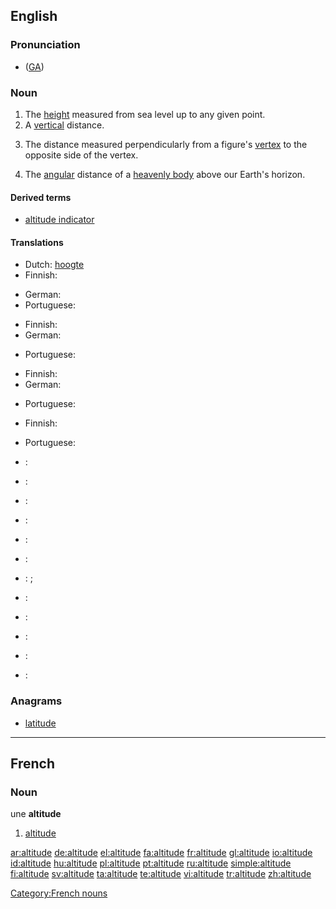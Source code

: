 ==English==
{{wikipedia}}
===Pronunciation===
*{{IPA|/ˈæltəˌtud/}} ([[w:General American|GA]])

===Noun===
{{en-noun}}

# The [[height]] measured from sea level up to any given point.
# A [[vertical]] distance.
# {{geometry}} The distance measured perpendicularly from a figure's [[vertex]] to the opposite side of the vertex.
# {{astronomy}} The [[angular]] distance of a [[heavenly body]] above our Earth's horizon.

====Derived terms====
* [[altitude indicator]]

====Translations====
{{trans-top|height measured from sea}}
* Dutch: [[hoogte]]
* Finnish: {{t-|fi|korkeus}}
{{trans-mid}}
* German: {{t+|de|Höhe|f}}
* Portuguese: {{t+|pt|altitude|f}}
{{trans-bottom}}

{{trans-top|distance measured upwards}}
* Finnish: {{t-|fi|korkeus}}
* German: {{t+|de|Höhe|f}}
{{trans-mid}}
* Portuguese: {{t+|pt|altitude|f}}
{{trans-bottom}}

{{trans-top|distance measured perpendicularly from a figure's vertex to the opposite side of the vertex}}
* Finnish: {{t-|fi|korkeus}}
* German: {{t+|de|Höhe|f}}
{{trans-mid}}
* Portuguese: {{t+|pt|altitude|f}}
{{trans-bottom}}

{{trans-top|distance measured angularly of a heavenly body}}
* Finnish: {{t-|fi|korkeus}}
{{trans-mid}}
* Portuguese: {{t+|pt|altitude|f}}
{{trans-bottom}}

{{checktrans-top}}
* {{ttbc|Chinese}}: {{t-|cmn|海拔|sc=Hani|xs=Mandarin}}
* {{ttbc|Dutch}}: {{t+|nl|hoogte}}
* {{ttbc|Esperanto}}: {{t|eo|alteco|xs=Esperanto}}
* {{ttbc|French}}: {{t+|fr|altitude|f}}
* {{ttbc|Interlingua}}: {{t-|ia|altitude|xs=Interlingua}}
{{checktrans-mid}}
* {{ttbc|Italian}}: {{t+|it|altezza|f}}
* {{ttbc|Japanese}}: {{t|ja|高さ|tr=takasa|sc=Jpan}}; {{t|ja|高度|tr=kōdo|sc=Jpan}}
* {{ttbc|Korean}}: {{t|ko|고도|sc=Hang}}
* {{ttbc|Kurdish}}: {{t|ku|به‌رزی|sc=KUchar}}
* {{ttbc|Polish}}: {{t|pl|wysokość bezwzględna}}
* {{ttbc|Spanish}}: {{t+|es|altitud}}
* {{ttbc|Swedish}}: {{t-|sv|altitud|c}}
{{checktrans-bottom}}

===Anagrams===
* [[latitude]]
----

==French==
===Noun===
une '''altitude''' {{f}}
# [[#English|altitude]]

[[Category:French nouns]]

[[ar:altitude]]
[[de:altitude]]
[[el:altitude]]
[[fa:altitude]]
[[fr:altitude]]
[[gl:altitude]]
[[io:altitude]]
[[id:altitude]]
[[hu:altitude]]
[[pl:altitude]]
[[pt:altitude]]
[[ru:altitude]]
[[simple:altitude]]
[[fi:altitude]]
[[sv:altitude]]
[[ta:altitude]]
[[te:altitude]]
[[vi:altitude]]
[[tr:altitude]]
[[zh:altitude]]